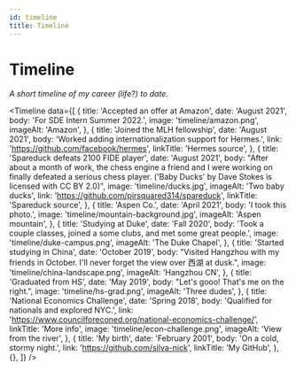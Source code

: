 ```yaml
---
id: timeline
title: Timeline
---
```


# Timeline

_A short timeline of my career (life?) to date._


<Timeline
  data={[
    {
      title: 'Accepted an offer at Amazon',
      date: 'August 2021',
      body: 'For SDE Intern Summer 2022.',
      image: 'timeline/amazon.png',
      imageAlt: 'Amazon',
    },
    {
      title: 'Joined the MLH fellowship',
      date: 'August 2021',
      body: 'Worked adding internationalization support for Hermes.',
      link: 'https://github.com/facebook/hermes',
      linkTitle: 'Hermes source',
    },
    {
      title: 'Spareduck defeats 2100 FIDE player',
      date: 'August 2021',
      body: "After about a month of work, the chess engine a friend and I were working on finally defeated a serious chess player. ('Baby Ducks' by Dave Stokes is licensed with CC BY 2.0)",
      image: 'timeline/ducks.jpg',
      imageAlt: 'Two baby ducks',
      link: 'https://github.com/pirsquared314/spareduck',
      linkTitle: 'Spareduck source',
    },
    {
      title: 'Aspen Co.',
      date: 'April 2021',
      body: 'I took this photo.',
      image: 'timeline/mountain-background.jpg',
      imageAlt: 'Aspen mountain',
    },
    {
      title: 'Studying at Duke',
      date: 'Fall 2020',
      body: 'Took a couple classes, joined a some clubs, and met some great people.',
      image: 'timeline/duke-campus.png',
      imageAlt: 'The Duke Chapel',
    },
    {
      title: 'Started studying in China',
      date: 'October 2019',
      body: "Visited Hangzhou with my friends in October. I'll never forget the view over 西湖 at dusk.",
      image: 'timeline/china-landscape.png',
      imageAlt: 'Hangzhou CN',
    },
    {
      title: 'Graduated from HS',
      date: 'May 2019',
      body: "Let's gooo! That's me on the right.",
      image: 'timeline/hs-grad.png',
      imageAlt: 'Three dudes',
    },
    {
      title: 'National Economics Challenge',
      date: 'Spring 2018',
      body: 'Qualified for nationals and explored NYC.',
      link: 'https://www.councilforeconed.org/national-economics-challenge/',
      linkTitle: 'More info',
      image: 'timeline/econ-challenge.png',
      imageAlt: 'View from the river',
    },
    {
      title: 'My birth',
      date: 'February 2001',
      body: 'On a cold, stormy night.',
      link: 'https://github.com/silva-nick',
      linkTitle: 'My GitHub',
    },
    {},
  ]}
/>
